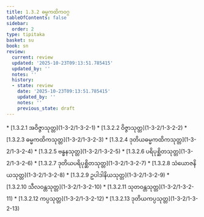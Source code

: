 ```yaml
---
title: 1.3.2 ဓမ္မကထိကဝဂ္ဂ
tableOfContents: false
sidebar:
  order: 2
type: tipitaka
basket: su
book: sn
review:
  current: review
  updated: '2025-10-23T09:13:51.785415'
  updated_by: ''
  notes: ''
  history:
  - state: review
    date: '2025-10-23T09:13:51.785415'
    updated_by: ''
    notes: ''
    previous_state: draft
---
```



<ReviewStatus review={frontmatter.review} showDetails={true} />

<HypothesisAnnotation frontmatter={frontmatter} />

<DynamicBreadcrumb />



<TableOfContents book="sn" section="1.3.2">
* [1.3.2.1 အဝိဇ္ဇာသုတ္တ](1-3-2/1-3-2-1)
* [1.3.2.2 ဝိဇ္ဇာသုတ္တ](1-3-2/1-3-2-2)
* [1.3.2.3 ဓမ္မကထိကသုတ္တ](1-3-2/1-3-2-3)
* [1.3.2.4 ဒုတိယဓမ္မကထိကသုတ္တ](1-3-2/1-3-2-4)
* [1.3.2.5 ဗန္ဓနသုတ္တ](1-3-2/1-3-2-5)
* [1.3.2.6 ပရိပုစ္ဆိတသုတ္တ](1-3-2/1-3-2-6)
* [1.3.2.7 ဒုတိယပရိပုစ္ဆိတသုတ္တ](1-3-2/1-3-2-7)
* [1.3.2.8 သံယောဇနိယသုတ္တ](1-3-2/1-3-2-8)
* [1.3.2.9 ဥပါဒါနိယသုတ္တ](1-3-2/1-3-2-9)
* [1.3.2.10 သီလဝန္တသုတ္တ](1-3-2/1-3-2-10)
* [1.3.2.11 သုတဝန္တသုတ္တ](1-3-2/1-3-2-11)
* [1.3.2.12 ကပ္ပသုတ္တ](1-3-2/1-3-2-12)
* [1.3.2.13 ဒုတိယကပ္ပသုတ္တ](1-3-2/1-3-2-13)
</TableOfContents>